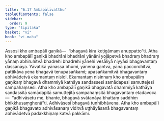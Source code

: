 ```yaml
---
title: "6.17 Ambapālīvatthu"
tableOfContents: false
sidebar:
  order: 9
type: "tipitaka"
basket: "vi"
book: "vi-maha"
---
```



<DynamicBreadcrumb />

<Division number="288" book="vi-maha">

<Paragraph number="1312" book="vi-maha">
Assosi kho ambapālī gaṇikā—  “bhagavā kira koṭigāmaṃ anuppatto”ti. Atha kho ambapālī gaṇikā bhadrāni bhadrāni yānāni yojāpetvā bhadraṃ bhadraṃ yānaṃ abhiruhitvā bhadrehi bhadrehi yānehi vesāliyā niyyāsi bhagavantaṃ dassanāya. Yāvatikā yānassa bhūmi, yānena gantvā, yānā paccorohitvā, pattikāva yena bhagavā tenupasaṅkami; upasaṅkamitvā bhagavantaṃ abhivādetvā ekamantaṃ nisīdi. Ekamantaṃ nisinnaṃ kho ambapāliṃ gaṇikaṃ bhagavā dhammiyā kathāya sandassesi samādapesi samuttejesi sampahaṃsesi. Atha kho ambapālī gaṇikā bhagavatā dhammiyā kathāya sandassitā samādapitā samuttejitā sampahaṃsitā bhagavantaṃ etadavoca—  “adhivāsetu me, bhante, bhagavā svātanāya bhattaṃ saddhiṃ bhikkhusaṃghenā”ti. Adhivāsesi bhagavā tuṇhībhāvena. Atha kho ambapālī gaṇikā bhagavato adhivāsanaṃ viditvā uṭṭhāyāsanā bhagavantaṃ abhivādetvā padakkhiṇaṃ katvā pakkāmi.
</Paragraph>
</Division>